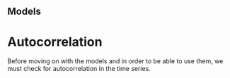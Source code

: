 ## Models


# Autocorrelation

Before moving on with the models and in order to be able to use them, we must check for autocorrelation in the time series. 

```r


```

